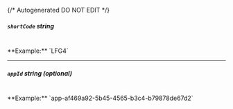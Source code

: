 {/* Autogenerated DO NOT EDIT  */}
##### `shortCode` _string_
<br/>
**Example:** `LFG4`

---
##### `appId` _string (optional)_
<br/>
**Example:** `app-af469a92-5b45-4565-b3c4-b79878de67d2`

